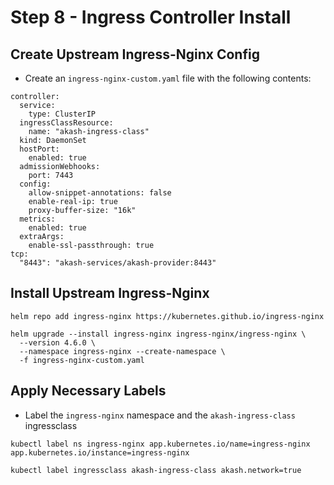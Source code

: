 # Step 8 - Ingress Controller Install

## Create Upstream Ingress-Nginx Config

* Create an `ingress-nginx-custom.yaml` file with the following contents:

```
controller:
  service:
    type: ClusterIP
  ingressClassResource:
    name: "akash-ingress-class"
  kind: DaemonSet
  hostPort:
    enabled: true
  admissionWebhooks:
    port: 7443
  config:
    allow-snippet-annotations: false
    enable-real-ip: true
    proxy-buffer-size: "16k"
  metrics:
    enabled: true
  extraArgs:
    enable-ssl-passthrough: true
tcp:
  "8443": "akash-services/akash-provider:8443"
```

## Install Upstream Ingress-Nginx

```
helm repo add ingress-nginx https://kubernetes.github.io/ingress-nginx

helm upgrade --install ingress-nginx ingress-nginx/ingress-nginx \
  --version 4.6.0 \
  --namespace ingress-nginx --create-namespace \
  -f ingress-nginx-custom.yaml
```

## Apply Necessary Labels

* Label the `ingress-nginx` namespace and the `akash-ingress-class` ingressclass

```
kubectl label ns ingress-nginx app.kubernetes.io/name=ingress-nginx app.kubernetes.io/instance=ingress-nginx

kubectl label ingressclass akash-ingress-class akash.network=true
```
